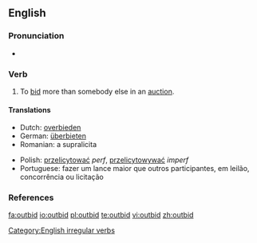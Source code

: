 ==English==

===Pronunciation===
*{{IPA|/'outbid/}}

===Verb===
{{en-verb|outbids|outbidding|outbid}}

# To [[bid]] more than somebody else in an [[auction]].

====Translations====
{{top}}
*Dutch: [[overbieden]]
*German: [[überbieten]]
*Romanian: a supralicita
{{mid}}
*Polish: [[przelicytować]] ''perf'', [[przelicytowywać]] ''imperf''
*Portuguese: fazer um lance maior que outros participantes, em leilão, concorrência ou licitação
{{bottom}}

===References===
{{R:Century 1911}}
{{R:Webster 1913}}

[[Category:English irregular verbs]]

[[fa:outbid]]
[[io:outbid]]
[[pl:outbid]]
[[te:outbid]]
[[vi:outbid]]
[[zh:outbid]]